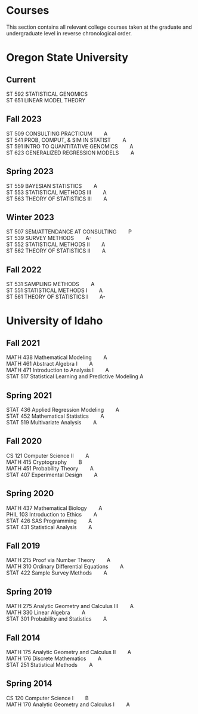 # Courses
This section contains all relevant college courses taken at the graduate and undergraduate level in reverse chronological order.


# Oregon State University

## Current
ST 592 STATISTICAL GENOMICS \    
ST 651 LINEAR MODEL THEORY \    

## Fall 2023
ST 509 CONSULTING PRACTICUM $~~~~~~$ A \    
ST 541 PROB, COMPUT, & SIM IN STATIST $~~~~~~$ A \    
ST 591 INTRO TO QUANTITATIVE GENOMICS $~~~~~~$ A \    
ST 623 GENERALIZED REGRESSION MODELS $~~~~~~$ A \    

## Spring 2023   
ST 559 BAYESIAN STATISTICS  $~~~~~~$ A \    
ST 553 STATISTICAL METHODS III  $~~~~~~$ A \    
ST 563 THEORY OF STATISTICS III  $~~~~~~$  A \    

## Winter 2023
ST 507 SEM/ATTENDANCE AT CONSULTING  $~~~~~~$  P \    
ST 539 SURVEY METHODS   $~~~~~~$ A- \    
ST 552 STATISTICAL METHODS II  $~~~~~~$  A\    
ST 562 THEORY OF STATISTICS II  $~~~~~~$  A \    

## Fall 2022
ST 531 SAMPLING METHODS   $~~~~~~$ A \    
ST 551 STATISTICAL METHODS I   $~~~~~~$ A \    
ST 561 THEORY OF STATISTICS I  $~~~~~~$  A- \    

# University of Idaho

## Fall 2021
MATH 438 Mathematical Modeling  $~~~~~~$ A\   
MATH 461 Abstract Algebra I  $~~~~~~$ A \   
MATH 471 Introduction to Analysis I  $~~~~~~$ A\   
STAT 517 Statistical Learning and Predictive Modeling A\      

## Spring 2021
STAT 436 Applied Regression Modeling $~~~~~~$  A\   
STAT 452 Mathematical Statistics  $~~~~~~$ A \   
STAT 519 Multivariate Analysis  $~~~~~~$ A \  

## Fall 2020
CS 121 Computer Science II   $~~~~~~$ A \   
MATH 415 Cryptography   $~~~~~~$ B \   
MATH 451 Probability Theory   $~~~~~~$ A \   
STAT 407 Experimental Design   $~~~~~~$ A \  

## Spring 2020
MATH 437 Mathematical Biology  $~~~~~~$  A \    
PHIL 103 Introduction to Ethics  $~~~~~~$  A \    
STAT 426 SAS Programming   $~~~~~~$ A \    
STAT 431 Statistical Analysis  $~~~~~~$  A\   

## Fall 2019 
MATH 215 Proof via Number Theory  $~~~~~~$  A \    
MATH 310 Ordinary Differential Equations  $~~~~~~$  A \    
STAT 422 Sample Survey Methods  $~~~~~~$  A \    

## Spring 2019
MATH 275 Analytic Geometry and Calculus III  $~~~~~~$  A \    
MATH 330 Linear Algebra  $~~~~~~$  A \    
STAT 301 Probability and Statistics  $~~~~~~$  A \    

## Fall 2014
MATH 175 Analytic Geometry and Calculus II  $~~~~~~$  A \    
MATH 176 Discrete Mathematics  $~~~~~~$  A \    
STAT 251 Statistical Methods  $~~~~~~$  A \    

## Spring 2014
CS 120 Computer Science I  $~~~~~~$  B \    
MATH 170 Analytic Geometry and Calculus I  $~~~~~~$  A \    
